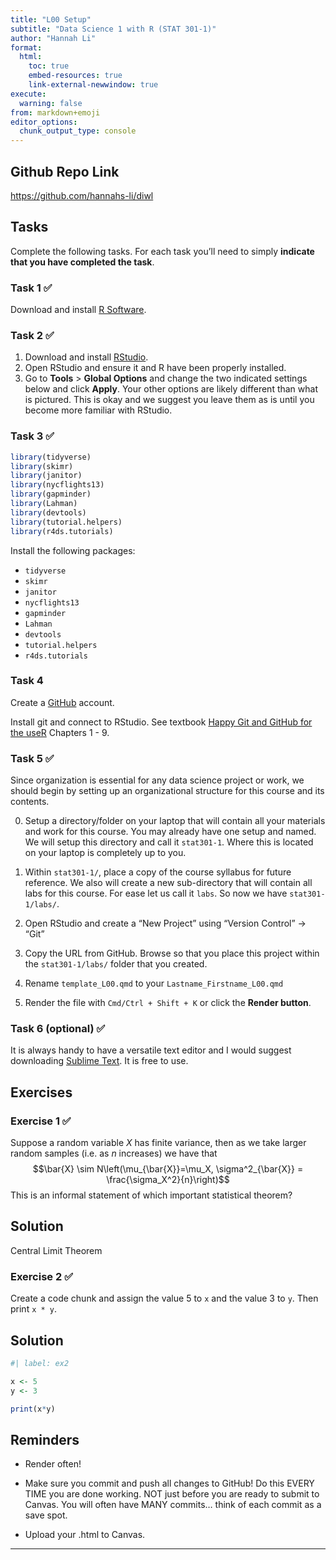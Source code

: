 ```yaml
---
title: "L00 Setup"
subtitle: "Data Science 1 with R (STAT 301-1)"
author: "Hannah Li"
format:
  html:
    toc: true
    embed-resources: true
    link-external-newwindow: true
execute:
  warning: false
from: markdown+emoji 
editor_options: 
  chunk_output_type: console
---
```


::: {.callout-tip icon="false"}
## Github Repo Link

<https://github.com/hannahs-li/diwl>
::: 

## Tasks

Complete the following tasks. For each task you'll need to simply **indicate that you have completed the task**.

### Task 1 ✅ 

Download and install [R Software](https://cran.rstudio.com/).

### Task 2  ✅ 

1.  Download and install [RStudio](https://www.rstudio.com/products/rstudio/download4/).
2.  Open RStudio and ensure it and R have been properly installed.
3.  Go to **Tools** \> **Global Options** and change the two indicated settings below and click **Apply**. Your other options are likely different than what is pictured. This is okay and we suggest you leave them as is until you become more familiar with RStudio.

### Task 3 ✅ 

```r
library(tidyverse)
library(skimr)
library(janitor)
library(nycflights13)
library(gapminder)
library(Lahman)
library(devtools)
library(tutorial.helpers)
library(r4ds.tutorials)
```

Install the following packages:

-   `tidyverse`
-   `skimr`
-   `janitor`
-   `nycflights13`
-   `gapminder`
-   `Lahman`
-   `devtools`
-   `tutorial.helpers`
-   `r4ds.tutorials`

### Task 4 

Create a [GitHub](http://www.github.com/) account.

Install git and connect to RStudio. See textbook [Happy Git and GitHub for the useR](https://happygitwithr.com/) Chapters 1 - 9.

### Task 5 ✅ 

Since organization is essential for any data science project or work, we should begin by setting up an organizational structure for this course and its contents.

0.  Setup a directory/folder on your laptop that will contain all your materials and work for this course. You may already have one setup and named. We will setup this directory and call it `stat301-1`. Where this is located on your laptop is completely up to you.

1.  Within `stat301-1/`, place a copy of the course syllabus for future reference. We also will create a new sub-directory that will contain all labs for this course. For ease let us call it `labs`. So now we have `stat301-1/labs/`.

2.  Open RStudio and create a "New Project" using "Version Control" -\> "Git"

3.  Copy the URL from GitHub. Browse so that you place this project within the `stat301-1/labs/` folder that you created.

4.  Rename `template_L00.qmd` to your `Lastname_Firstname_L00.qmd`

5.  Render the file with `Cmd/Ctrl + Shift + K` or click the **Render button**.

### Task 6 (optional)  ✅ 

It is always handy to have a versatile text editor and I would suggest downloading [Sublime Text](https://www.sublimetext.com/). It is free to use.

## Exercises

### Exercise 1 ✅ 

Suppose a random variable $X$ has finite variance, then as we take larger random samples (i.e. as $n$ increases) we have that $$\bar{X} \sim N\left(\mu_{\bar{X}}=\mu_X, \sigma^2_{\bar{X}} = \frac{\sigma_X^2}{n}\right)$$ This is an informal statement of which important statistical theorem?

::: {.callout-tip icon="false"}
## Solution

Central Limit Theorem
:::

### Exercise 2 ✅ 

Create a code chunk and assign the value 5 to `x` and the value 3 to `y`. Then print `x * y`.

::: {.callout-tip icon="false"}
## Solution

```r
#| label: ex2

x <- 5
y <- 3

print(x*y)
```
:::

## Reminders

::: {.callout-tip icon="false"}
-   Render often!

-   Make sure you commit and push all changes to GitHub! Do this EVERY TIME you are done working. NOT just before you are ready to submit to Canvas. You will often have MANY commits... think of each commit as a save spot.

-   Upload your .html to Canvas.
:::

------------------------------------------------------------------------
